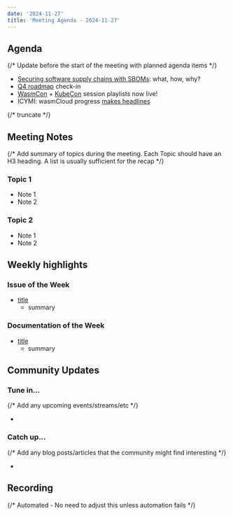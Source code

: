 ```yaml
---
date: '2024-11-27'
title: 'Meeting Agenda - 2024-11-27'
---
```


## Agenda

{/* Update before the start of the meeting with planned agenda items */}

- [Securing software supply chains with SBOMs](https://wasmcloud.com/blog/2024-11-14-secure-your-wasmcloud-supply-chain-with-sboms): what, how, why?
- [Q4 roadmap](https://github.com/orgs/wasmCloud/projects/7/views/12) check-in
- [WasmCon](https://youtube.com/playlist?list=PLbzoR-pLrL6o0UD4PoO0H_RnoToEiWBIS&feature=shared) + [KubeCon](https://youtube.com/playlist?list=PLj6h78yzYM2Pw4mRw4S-1p_xLARMqPkA7&feature=shared) session playlists now live!
- ICYMI: wasmCloud progress [makes headlines](https://www.techtarget.com/searchitoperations/news/366616278/WasmCloud-makes-strides-with-Wasm-component-model)

{/* truncate */}

## Meeting Notes

{/* Add summary of topics during the meeting. Each Topic should have an H3 heading. A list is usually sufficient for the recap */}

### Topic 1

- Note 1
- Note 2

### Topic 2

- Note 1
- Note 2

## Weekly highlights

### Issue of the Week

- [title](https://github.com/wasmcloud/wasmcloud/issues/)
  - summary

### Documentation of the Week

- [title](/docs/intro)
  - summary

## Community Updates

### Tune in…

{/* Add any upcoming events/streams/etc */}

-

### Catch up…

{/* Add any blog posts/articles that the community might find interesting */}

-

## Recording

{/* Automated - No need to adjust this unless automation fails */}

<YouTube url="https://www.youtube.com/watch?v=Y7ASWBq2NQA" />
